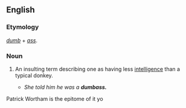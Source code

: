 ==English==

===Etymology===
''[[dumb]]'' + ''[[ass]]''.

===Noun===
{{en-noun|es}}
<!-- Is this American only? -->
# {{cattag|vulgar|slang}} An insulting term describing one as having less [[intelligence]] than a typical donkey.
#* ''She told him he was a '''dumbass.'''''
Patrick Wortham is the epitome of it yo